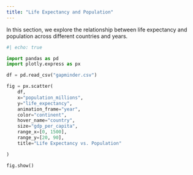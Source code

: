 ```yaml
---
title: "Life Expectancy and Population"
---
```


In this section, we explore the relationship between life expectancy and population across different countries and years.

```python
#| echo: true

import pandas as pd
import plotly.express as px

df = pd.read_csv("gapminder.csv")

fig = px.scatter(
    df, 
    x="population_millions", 
    y="life_expectancy",
    animation_frame="year",
    color="continent",
    hover_name="country",
    size="gdp_per_capita",
    range_x=[0, 1500],
    range_y=[20, 90], 
    title="Life Expectancy vs. Population"

)

fig.show()
```